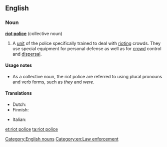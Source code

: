 ==English==
{{wikipedia}}

===Noun===
'''[[riot]] [[police]]''' {{context|singularonly}} (collective noun)

# A [[unit]] of the police specifically trained to deal with [[riot#Verb|riot]]ing crowds. They use special equipment for personal defense as well as for [[crowd]] control and [[dispersal]].

====Usage notes====
* As a collective noun, the riot police are referred to using plural pronouns and verb forms, such as ''they'' and ''were''.

====Translations====
{{trans-top|a unit of police specifically trained to deal with rioting crowds}}
* Dutch: {{t-|nl|oproerpolitie|f}}
* Finnish: {{t+|fi|mellakkapoliisi}}
{{trans-mid}}
* Italian: {{t+|it|celere}}
{{trans-bottom}}

[[Category:English nouns]]
[[Category:en:Law enforcement]]

[[et:riot police]]
[[ta:riot police]]
